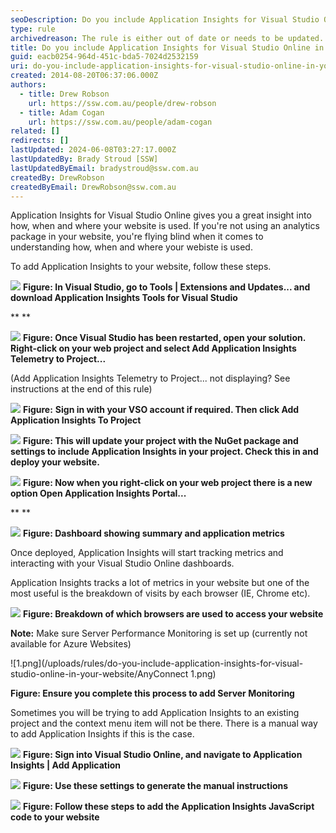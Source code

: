 ```yaml
---
seoDescription: Do you include Application Insights for Visual Studio Online in your website to gain valuable insights into how users interact with it?
type: rule
archivedreason: The rule is either out of date or needs to be updated.
title: Do you include Application Insights for Visual Studio Online in your website?
guid: eacb0254-964d-451c-bda5-7024d2532159
uri: do-you-include-application-insights-for-visual-studio-online-in-your-website
created: 2014-08-20T06:37:06.000Z
authors:
  - title: Drew Robson
    url: https://ssw.com.au/people/drew-robson
  - title: Adam Cogan
    url: https://ssw.com.au/people/adam-cogan
related: []
redirects: []
lastUpdated: 2024-06-08T03:27:17.000Z
lastUpdatedBy: Brady Stroud [SSW]
lastUpdatedByEmail: bradystroud@ssw.com.au
createdBy: DrewRobson
createdByEmail: DrewRobson@ssw.com.au
---
```


Application Insights for Visual Studio Online gives you a great insight into how, when and where your website is used.
If you're not using an analytics package in your website, you're flying blind when it comes to understanding how, when and where your webiste is used.

To add Application Insights to your website, follow these steps.

![](/uploads/rules/do-you-include-application-insights-for-visual-studio-online-in-your-website/apin1-compressor.png)
**Figure: In Visual Studio, go to Tools | Extensions and Updates... and download Application Insights Tools for Visual Studio**

\*\*
\*\*

![](/uploads/rules/do-you-include-application-insights-for-visual-studio-online-in-your-website/apin5-compressor.png)
**Figure: Once Visual Studio has been restarted, open your solution. Right-click on your web project and select Add Application Insights Telemetry to Project...**

(Add Application Insights Telemetry to Project... not displaying? See instructions at the end of this rule)

![](/uploads/rules/do-you-include-application-insights-for-visual-studio-online-in-your-website/apin6-compressor.png)
**Figure:** **Sign in with your VSO account if required. Then click Add Application Insights To Project**

![](/uploads/rules/do-you-include-application-insights-for-visual-studio-online-in-your-website/apin7-compressor.png)
**Figure: This will update your project with the NuGet package and settings to include Application Insights in your project. Check this in and deploy your website.**

![](/uploads/rules/do-you-include-application-insights-for-visual-studio-online-in-your-website/apin9-compressor.png)
**Figure: Now when you right-click on your web project there is a new option Open Application Insights Portal...**

\*\*
\*\*

![](/uploads/rules/do-you-include-application-insights-for-visual-studio-online-in-your-website/apin10-compressor.png)
**Figure: Dashboard showing summary and application metrics**

Once deployed, Application Insights will start tracking metrics and interacting with your Visual Studio Online dashboards.

Application Insights tracks a lot of metrics in your website but one of the most useful is the breakdown of visits by each browser (IE, Chrome etc).

![](/uploads/rules/do-you-include-application-insights-for-visual-studio-online-in-your-website/apin4-compressor.png)
**Figure: Breakdown of which browsers are used to access your website**

**Note:** Make sure Server Performance Monitoring is set up (currently not available for Azure Websites)

![1.png](/uploads/rules/do-you-include-application-insights-for-visual-studio-online-in-your-website/AnyConnect 1.png)

**Figure: Ensure you complete this process to add Server Monitoring**

Sometimes you will be trying to add Application Insights to an existing project and the context menu item will not be there. There is a manual way to add Application Insights if this is the case.

![](/uploads/rules/do-you-include-application-insights-for-visual-studio-online-in-your-website/2014-09-05_14-49-56-compressor.png)
**Figure: Sign into Visual Studio Online, and navigate to Application Insights | Add Application**

![](/uploads/rules/do-you-include-application-insights-for-visual-studio-online-in-your-website/2014-09-05_14-59-06-compressor.png)
**Figure: Use these settings to generate the manual instructions**

![](/uploads/rules/do-you-include-application-insights-for-visual-studio-online-in-your-website/2014-09-05_15-26-32-compressor.png)
**Figure: Follow these steps to add the Application Insights JavaScript code to your website**
